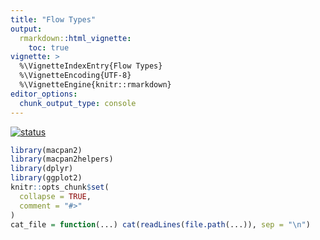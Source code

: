 ```yaml
---
title: "Flow Types"
output: 
  rmarkdown::html_vignette:
    toc: true
vignette: >
  %\VignetteIndexEntry{Flow Types}
  %\VignetteEncoding{UTF-8}
  %\VignetteEngine{knitr::rmarkdown}
editor_options: 
  chunk_output_type: console
---
```


[![status](https://img.shields.io/badge/stub-red)](https://canmod.github.io/macpan2/articles/vignette-status#stub)

```r
library(macpan2)
library(macpan2helpers)
library(dplyr)
library(ggplot2)
knitr::opts_chunk$set(
  collapse = TRUE,
  comment = "#>"
)
cat_file = function(...) cat(readLines(file.path(...)), sep = "\n")
```
